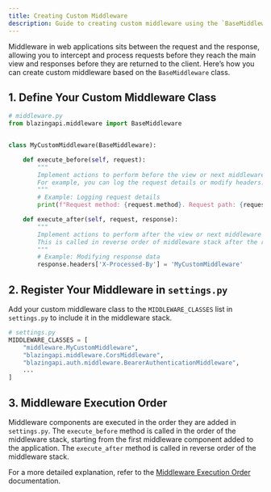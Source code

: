 ```yaml
---
title: Creating Custom Middleware
description: Guide to creating custom middleware using the `BaseMiddleware` class.
---
```


Middleware in web applications sits between the request and the response, allowing you to intercept and process requests before they reach the main view and responses before they are returned to the client. Here’s how you can create custom middleware based on the `BaseMiddleware` class.

## 1. Define Your Custom Middleware Class

```python
# middleware.py
from blazingapi.middleware import BaseMiddleware


class MyCustomMiddleware(BaseMiddleware):

    def execute_before(self, request):
        """
        Implement actions to perform before the view or next middleware is called.
        For example, you can log the request details or modify headers.
        """
        # Example: Logging request details
        print(f"Request method: {request.method}. Request path: {request.path}")

    def execute_after(self, request, response):
        """
        Implement actions to perform after the view or next middleware is called.
        This is called in reverse order of middleware stack after the response is generated.
        """
        # Example: Modifying response data
        response.headers['X-Processed-By'] = 'MyCustomMiddleware'
```

## 2. Register Your Middleware in `settings.py`

Add your custom middleware class to the `MIDDLEWARE_CLASSES` list in `settings.py` to include it in the middleware stack.

```python
# settings.py
MIDDLEWARE_CLASSES = [
    "middleware.MyCustomMiddleware",
    "blazingapi.middleware.CorsMiddleware",
    "blazingapi.auth.middleware.BearerAuthenticationMiddleware",
    ...
]
```

## 3. Middleware Execution Order

Middleware components are executed in the order they are added in `settings.py`. The `execute_before` method is called in the order of the middleware stack, starting from the first middleware component added to the application. The `execute_after` method is called in reverse order of the middleware stack.

For a more detailed explanation, refer to the [Middleware Execution Order](/docs/middleware/base#middleware-execution-order) documentation.